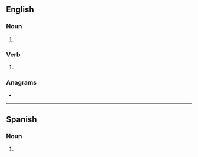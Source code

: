 {{also|TACOS}}
==English==

===Noun===
{{head|en|noun plural form}}

# {{plural of|taco|lang=en}}

===Verb===
{{head|en|verb form}}

# {{en-third-person singular of|taco}}

===Anagrams===
* {{anagrams|en|a=acost|Ascot|Casto|Coats|Cotas|Sacto|Tosca|ascot|catso|coast|coats|costa|octas|scoat}}

----

==Spanish==

===Noun===
{{head|es|noun form|g=m}}

# {{plural of|taco|lang=es}}